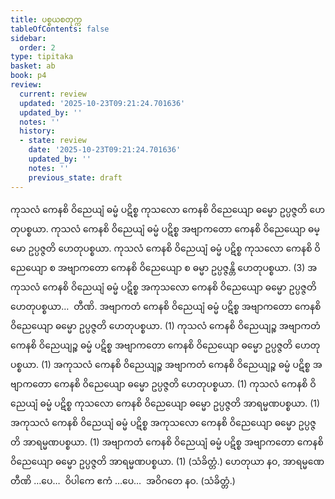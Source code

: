 ```yaml
---
title: ပစ္စယစတုက္က
tableOfContents: false
sidebar:
  order: 2
type: tipitaka
basket: ab
book: p4
review:
  current: review
  updated: '2025-10-23T09:21:24.701636'
  updated_by: ''
  notes: ''
  history:
  - state: review
    date: '2025-10-23T09:21:24.701636'
    updated_by: ''
    notes: ''
    previous_state: draft
---
```



<ReviewStatus review={frontmatter.review} showDetails={true} />

<HypothesisAnnotation frontmatter={frontmatter} />

<DynamicBreadcrumb />

<Division number="41" book="p4" e="ch" v="39" p="612">

<Paragraph number="1205" book="p4">
ကုသလံ ကေနစိ ဝိညေယျံ ဓမ္မံ ပဋိစ္စ ကုသလော ကေနစိ ဝိညေယျော ဓမ္မော ဥပ္ပဇ္ဇတိ ဟေတုပစ္စယာ. ကုသလံ ကေနစိ ဝိညေယျံ ဓမ္မံ ပဋိစ္စ အဗျာကတော ကေနစိ ဝိညေယျော ဓမ္မော ဥပ္ပဇ္ဇတိ ဟေတုပစ္စယာ. ကုသလံ ကေနစိ ဝိညေယျံ ဓမ္မံ ပဋိစ္စ ကုသလော ကေနစိ ဝိညေယျော စ အဗျာကတော ကေနစိ ဝိညေယျော စ ဓမ္မာ ဥပ္ပဇ္ဇန္တိ ဟေတုပစ္စယာ. (3)
</Paragraph>

<Paragraph number="1206" book="p4">
အကုသလံ ကေနစိ ဝိညေယျံ ဓမ္မံ ပဋိစ္စ အကုသလော ကေနစိ ဝိညေယျော ဓမ္မော ဥပ္ပဇ္ဇတိ ဟေတုပစ္စယာ…  တီဏိ.
</Paragraph>

<Paragraph number="1207" book="p4">
အဗျာကတံ ကေနစိ ဝိညေယျံ ဓမ္မံ ပဋိစ္စ အဗျာကတော ကေနစိ ဝိညေယျော ဓမ္မော ဥပ္ပဇ္ဇတိ ဟေတုပစ္စယာ. (1)
</Paragraph>

<Paragraph number="1208" book="p4">
ကုသလံ ကေနစိ ဝိညေယျဉ္စ အဗျာကတံ ကေနစိ ဝိညေယျဉ္စ ဓမ္မံ ပဋိစ္စ အဗျာကတော ကေနစိ ဝိညေယျော ဓမ္မော ဥပ္ပဇ္ဇတိ ဟေတုပစ္စယာ. (1)
</Paragraph>

<Paragraph number="1209" book="p4">
အကုသလံ ကေနစိ ဝိညေယျဉ္စ အဗျာကတံ ကေနစိ ဝိညေယျဉ္စ ဓမ္မံ ပဋိစ္စ အဗျာကတော ကေနစိ ဝိညေယျော ဓမ္မော ဥပ္ပဇ္ဇတိ ဟေတုပစ္စယာ. (1)
</Paragraph>

</Division>
<Division number="42" book="p4" e="ch" v="39" p="577">

<Paragraph number="1210" book="p4">
ကုသလံ ကေနစိ ဝိညေယျံ ဓမ္မံ ပဋိစ္စ ကုသလော ကေနစိ ဝိညေယျော ဓမ္မော ဥပ္ပဇ္ဇတိ အာရမ္မဏပစ္စယာ. (1)
</Paragraph>

<Paragraph number="1211" book="p4">
အကုသလံ ကေနစိ ဝိညေယျံ ဓမ္မံ ပဋိစ္စ အကုသလော ကေနစိ ဝိညေယျော ဓမ္မော ဥပ္ပဇ္ဇတိ အာရမ္မဏပစ္စယာ. (1)
</Paragraph>

<Paragraph number="1212" book="p4">
အဗျာကတံ ကေနစိ ဝိညေယျံ ဓမ္မံ ပဋိစ္စ အဗျာကတော ကေနစိ ဝိညေယျော ဓမ္မော ဥပ္ပဇ္ဇတိ အာရမ္မဏပစ္စယာ. (1) (သံခိတ္တံ.)
</Paragraph>

</Division>
<Division number="43" book="p4" e="ch" v="39" p="577">

<Paragraph number="1213" book="p4">
ဟေတုယာ နဝ, အာရမ္မဏေ တီဏိ …ပေ…  ဝိပါကေ ဧကံ …ပေ…  အဝိဂတေ နဝ. (သံခိတ္တံ.)
</Paragraph>
</Division>